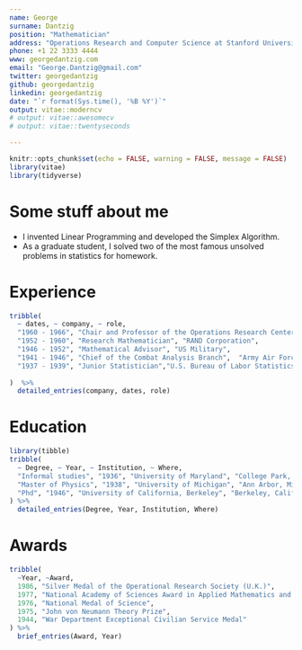 ```yaml
---
name: George
surname: Dantzig
position: "Mathematician"
address: "Operations Research and Computer Science at Stanford University"
phone: +1 22 3333 4444
www: georgedantzig.com
email: "George.Dantzig@gmail.com"
twitter: georgedantzig
github: georgedantzig
linkedin: georgedantzig
date: "`r format(Sys.time(), '%B %Y')`"
output: vitae::moderncv
# output: vitae::awesomecv
# output: vitae::twentyseconds

---
```


```r
knitr::opts_chunk$set(echo = FALSE, warning = FALSE, message = FALSE)
library(vitae)
library(tidyverse)
```

# Some stuff about me

 * I invented Linear Programming and developed the Simplex Algorithm.
 * As a graduate student, I solved two of the most famous unsolved problems in statistics for homework.

# Experience
```r

tribble(
  ~ dates, ~ company, ~ role, 
  "1960 - 1966", "Chair and Professor of the Operations Research Center", "UC-Berkeley", 
  "1952 - 1960", "Research Mathematician", "RAND Corporation", 
  "1946 - 1952", "Mathematical Advisor", "US Military", 
  "1941 - 1946", "Chief of the Combat Analysis Branch",  "Army Air Forces", 
  "1937 - 1939", "Junior Statistician","U.S. Bureau of Labor Statistics"
  
)  %>% 
  detailed_entries(company, dates, role)

```  

# Education

```r
library(tibble)
tribble(
  ~ Degree, ~ Year, ~ Institution, ~ Where,
  "Informal studies", "1936", "University of Maryland", "College Park, Maryland",
  "Master of Physics", "1938", "University of Michigan", "Ann Arbor, Michigan",
  "Phd", "1946", "University of California, Berkeley", "Berkeley, California"
) %>% 
  detailed_entries(Degree, Year, Institution, Where)
```

# Awards

```r
tribble(
  ~Year, ~Award,
  1986, "Silver Medal of the Operational Research Society (U.K.)",
  1977, "National Academy of Sciences Award in Applied Mathematics and Numerical Analysis",
  1976, "National Medal of Science",
  1975, "John von Neumann Theory Prize",
  1944, "War Department Exceptional Civilian Service Medal"
) %>% 
  brief_entries(Award, Year)

```